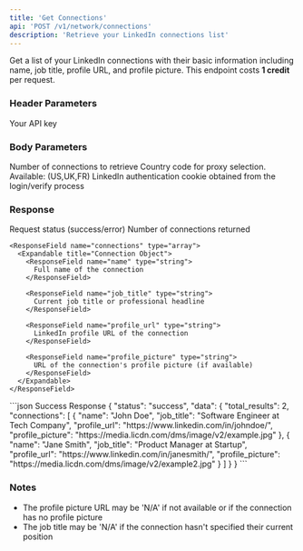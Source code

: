 ```yaml
---
title: 'Get Connections'
api: 'POST /v1/network/connections'
description: 'Retrieve your LinkedIn connections list'
---
```


Get a list of your LinkedIn connections with their basic information including name, job title, profile URL, and profile picture.
<Note>
  This endpoint costs **1 credit** per request.
</Note>
### Header Parameters

<ParamField header="x-api-key" type="string" required>
  Your API key
</ParamField>

### Body Parameters

<ParamField body="total_results" type="integer" default="10">
  Number of connections to retrieve
</ParamField>
<ParamField body="country" type="string" default="FR">
  Country code for proxy selection. Available: (US,UK,FR)
</ParamField>
<ParamField body="login_cookie" type="string" required>
  LinkedIn authentication cookie obtained from the login/verify process
</ParamField>

### Response

<ResponseField name="status" type="string">
  Request status (success/error)
</ResponseField>

<ResponseField name="data" type="object">
  <Expandable title="Properties">
    <ResponseField name="total_results" type="integer">
      Number of connections returned
    </ResponseField>

    <ResponseField name="connections" type="array">
      <Expandable title="Connection Object">
        <ResponseField name="name" type="string">
          Full name of the connection
        </ResponseField>

        <ResponseField name="job_title" type="string">
          Current job title or professional headline
        </ResponseField>

        <ResponseField name="profile_url" type="string">
          LinkedIn profile URL of the connection
        </ResponseField>

        <ResponseField name="profile_picture" type="string">
          URL of the connection's profile picture (if available)
        </ResponseField>
      </Expandable>
    </ResponseField>
  </Expandable>
</ResponseField>

<ResponseExample>
```json Success Response
{
  "status": "success",
  "data": {
    "total_results": 2,
    "connections": [
      {
        "name": "John Doe",
        "job_title": "Software Engineer at Tech Company",
        "profile_url": "https://www.linkedin.com/in/johndoe/",
        "profile_picture": "https://media.licdn.com/dms/image/v2/example.jpg"
      },
      {
        "name": "Jane Smith",
        "job_title": "Product Manager at Startup",
        "profile_url": "https://www.linkedin.com/in/janesmith/",
        "profile_picture": "https://media.licdn.com/dms/image/v2/example2.jpg"
      }
    ]
  }
}
```

</ResponseExample>

### Notes
- The profile picture URL may be 'N/A' if not available or if the connection has no profile picture
- The job title may be 'N/A' if the connection hasn't specified their current position
